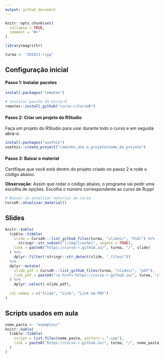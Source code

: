 ```yaml
---
output: github_document
---
```


<!-- README.md is generated from README.Rmd. Please edit that file -->

```r
knitr::opts_chunk$set(
  collapse = TRUE,
  comment = "#>"
)

library(magrittr)

turma <- "202011-rcpp"
```

## Configuração inicial

#### Passo 1: Instalar pacotes

```r
install.packages("remotes")

# instalar pacote da Curso-R
remotes::install_github("curso-r/CursoR")

```

#### Passo 2: Criar um projeto do RStudio

Faça um projeto do RStudio para usar durante todo o curso e em seguida abra-o.

```r
install.packages("usethis")
usethis::create_project("caminho_ate_o_projeto/nome_do_projeto")
```

#### Passo 3: Baixar o material

Certifique que você está dentro do projeto criado no passo 2 e rode o código abaixo.

**Observação**: Assim que rodar o código abaixo, o programa vai pedir uma escolha de opções. Escolha o número correspondente ao curso de Rcpp!

```r
# Baixar ou atualizar material do curso
CursoR::atualizar_material()
```

## Slides

```r
knitr::kable(
  tibble::tibble(
    slide = CursoR:::list_github_files(turma, "slides/", "html") %>% 
      stringr::str_subset("(/img/|cache)", negate = TRUE),
    link = paste0("https://curso-r.github.io/", turma, "/", slide)
  ) %>% 
    dplyr::filter(!stringr::str_detect(slide, "_files/"))
  %>% 
  dplyr::mutate(
    slide_pdf = CursoR:::list_github_files(turma, "slides/", "pdf"),
    link_pdf = paste0("<a href='https://curso-r.github.io/", turma, "/", slide_pdf, "'> PDF </a>")
  ) %>% 
    dplyr::select(-slide_pdf),
  
  col.names = c("Slide", "Link", "Link em PDF")
) 
```

## Scripts usados em aula

```r
nome_pasta <- "exemplos/"
knitr::kable(
  tibble::tibble(
    script = list.files(nome_pasta, pattern = ".cpp"),
    link = paste0("https://curso-r.github.io/", turma, "/", nome_pasta, script)
  )
)
```
